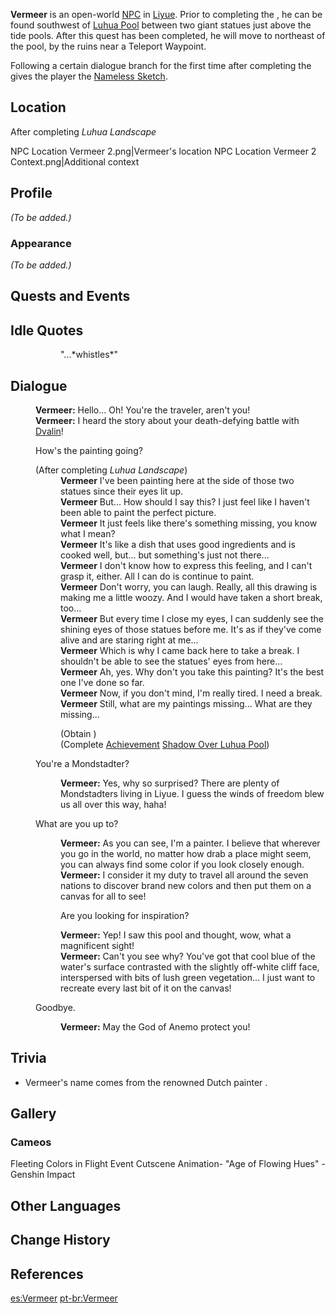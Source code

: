 {{Meta
<!-- REMOVE THIS TEMPLATE AFTER ADDING MISSING INFO -->
|missing_NPC_profile  = yes
}}
{{Character Infobox
|region           = Mondstadt
|location         = Liyue
|image            = NPC Vermeer.png
|type             = Open-World NPC
|title            = Traveling Painter
|voiceEN          = [https://www.skylarvo.com/ Skylar Silverlake]<ref name="Skylar Silverlake">Skylar Silverlake: [https://www.skylarvo.com/2020/11/28/11-11-2020/ EN VA's Website]</ref>
|dialoguereward   = {{Card|Nameless Sketch|1}}
}}
'''Vermeer''' is an open-world [[NPC]] in [[Liyue]]. Prior to completing the {{Quest|Luhua Landscape}}, he can be found southwest of [[Luhua Pool]] between two giant statues just above the tide pools. After this quest has been completed, he will move to northeast of the pool, by the ruins near a Teleport Waypoint.

Following a certain dialogue branch for the first time after completing the {{Quest|Luhua Landscape}} gives the player the [[Nameless Sketch]].

==Location==
;After completing ''Luhua Landscape''
<gallery>
NPC Location Vermeer 2.png|Vermeer's location
NPC Location Vermeer 2 Context.png|Additional context
</gallery>

==Profile==
<!-- detailed story/lore information goes here -->
''(To be added.)''

===Appearance===
''(To be added.)''

==Quests and Events==
{{Quests and Events}}

==Idle Quotes==
{{Dialogue Start}}
::{{A|VO Vermeer 01.ogg}} "...*whistles*"
{{Dialogue End}}

==Dialogue==
{{Dialogue Start}}
:'''Vermeer:''' Hello... Oh! You're the traveler, aren't you!
:'''Vermeer:''' I heard the story about your death-defying battle with [[Dvalin]]!
:{{DIcon}} How's the painting going?
:;(After completing ''Luhua Landscape'')
::'''Vermeer''' I've been painting here at the side of those two statues since their eyes lit up.
::'''Vermeer''' But... How should I say this? I just feel like I haven't been able to paint the perfect picture.
::'''Vermeer''' It just feels like there's something missing, you know what I mean?
::'''Vermeer''' It's like a dish that uses good ingredients and is cooked well, but... but something's just not there...
::'''Vermeer''' I don't know how to express this feeling, and I can't grasp it, either. All I can do is continue to paint.
::'''Vermeer''' Don't worry, you can laugh. Really, all this drawing is making me a little woozy. And I would have taken a short break, too...
::'''Vermeer''' But every time I close my eyes, I can suddenly see the shining eyes of those statues before me. It's as if they've come alive and are staring right at me...
::'''Vermeer''' Which is why I came back here to take a break. I shouldn't be able to see the statues' eyes from here...
::'''Vermeer''' Ah, yes. Why don't you take this painting? It's the best one I've done so far.
::'''Vermeer''' Now, if you don't mind, I'm really tired. I need a break.
::'''Vermeer''' Still, what are my paintings missing... What are they missing...
::;(Obtain {{Item|Nameless Sketch|20|x=1}})
::;(Complete [[Achievement]]{{colon}} [[Shadow Over Luhua Pool]])
:{{DIcon}} You're a Mondstadter?
::'''Vermeer:''' Yes, why so surprised? There are plenty of Mondstadters living in Liyue. I guess the winds of freedom blew us all over this way, haha!
:{{DIcon}} What are you up to?
::'''Vermeer:''' As you can see, I'm a painter. I believe that wherever you go in the world, no matter how drab a place might seem, you can always find some color if you look closely enough.
::'''Vermeer:''' I consider it my duty to travel all around the seven nations to discover brand new colors and then put them on a canvas for all to see!
::{{DIcon}} Are you looking for inspiration?
::'''Vermeer:''' Yep! I saw this pool and thought, wow, what a magnificent sight!
::'''Vermeer:''' Can't you see why? You've got that cool blue of the water's surface contrasted with the slightly off-white cliff face, interspersed with bits of lush green vegetation... I just want to recreate every last bit of it on the canvas!
:{{DIcon}} Goodbye.
::'''Vermeer:''' May the God of Anemo protect you!
{{Dialogue End}}

==Trivia==
* Vermeer's name comes from the renowned Dutch painter {{w|Johannes Vermeer}}.

==Gallery==
===Cameos===
<gallery>
Fleeting Colors in Flight Event Cutscene Animation- "Age of Flowing Hues" - Genshin Impact
</gallery>

==Other Languages==
{{Other Languages
|default_hidden = 1
|en      = Vermeer
|zhs     = 梵米尔
|zhs_rm  = Fànmǐ'ěr
|zht     = 梵米爾
|zht_rm  = Fànmǐ'ěr
|ja      = フェルメール
|ja_rm   = Ferumeeru
|ko      = 베르메르
|es      = Vermeer
|fr      = Vermeer
|ru      = Вермеер
|th      = Vermeer
|vi      = Vermeer
|de      = Vermeer
|id      = Vermeer
|pt      = Vermeer
|tr      = Vermeer
|it      = Vermeer
}}

==Change History==
{{Change History|1.0}}

==References==
{{Reflist}}

[[es:Vermeer]]
[[pt-br:Vermeer]]